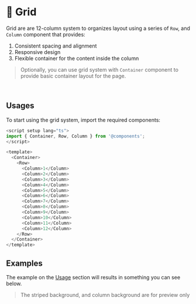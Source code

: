 
<Meta title="Layouts/Grid" />

# 🔳 Grid
Grid are are 12-column system to organizes layout using a series of `Row`, and `Column` component that provides:

1. Consistent spacing and alignment
2. Responsive design
3. Flexible container for the content inside the column

> Optionally, you can use grid system with `Container` component to provide basic container layout for the page.

<br />

## Usages
To start using the grid system, import the required components:
```ts
<script setup lang="ts">
import { Container, Row, Column } from '@components';
</script>

<template>
  <Container>
    <Row>
      <Column>1</Column>
      <Column>2</Column>
      <Column>3</Column>
      <Column>4</Column>
      <Column>5</Column>
      <Column>6</Column>
      <Column>7</Column>
      <Column>8</Column>
      <Column>9</Column>
      <Column>10</Column>
      <Column>11</Column>
      <Column>12</Column>
    </Row>
  </Container>
</template>
```

## Examples
The example on the [Usage](#usage) section will results in something you can see below.

<Story of={RowStories.GridPreview} />

> The striped background, and column background are for preview only
